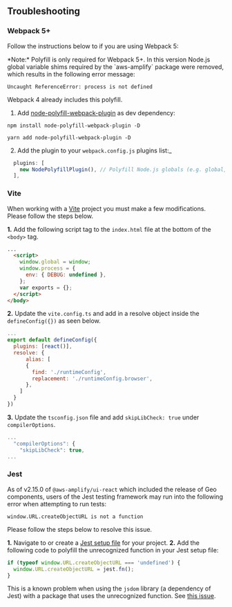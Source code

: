 
## Troubleshooting

### Webpack 5+

Follow the instructions below to if you are using Webpack 5:

<Alert variation="info">
*Note:*
Polyfill is only required for Webpack 5+. In this version Node.js global variable shims required by the `aws-amplify` package were removed, which results in the following error message:

```
Uncaught ReferenceError: process is not defined
```

Webpack 4 already includes this polyfill.

</Alert>

1. Add
   [node-polyfill-webpack-plugin](https://www.npmjs.com/package/node-polyfill-webpack-plugin)
   as dev dependency:

<Tabs>
<TabItem title="npm">

```shell
npm install node-polyfill-webpack-plugin -D
```

</TabItem>
<TabItem title="yarn">

```shell
yarn add node-polyfill-webpack-plugin -D
```

</TabItem>
</Tabs>

2. Add the plugin to your `webpack.config.js` plugins list:\_

```js
  plugins: [
    new NodePolyfillPlugin(), // Polyfill Node.js globals (e.g. global, process, etc)
  ],
```

### Vite

When working with a [Vite](https://vitejs.dev) project you must make a few modifications. Please follow the steps below.

**1.** Add the following script tag to the `index.html` file at the bottom of the `<body>` tag.

```html
...
  <script>
    window.global = window;
    window.process = {
      env: { DEBUG: undefined },
    };
    var exports = {};
  </script>
</body>
```

**2.** Update the `vite.config.ts` and add in a resolve object inside the `defineConfig({})` as seen below.

```js
...
export default defineConfig({
  plugins: [react()],
  resolve: {
      alias: [
      {
        find: './runtimeConfig',
        replacement: './runtimeConfig.browser',
      },
    ]
  }
})
```

**3.** Update the `tsconfig.json` file and add `skipLibCheck: true` under `compilerOptions`.

```js
...
  "compilerOptions": {
    "skipLibCheck": true,
...
```

### Jest

As of v2.15.0 of `@aws-amplify/ui-react` which included the release of Geo components, users of the Jest testing framework may run into the following error when attempting to run tests:

```
window.URL.createObjectURL is not a function
```

Please follow the steps below to resolve this issue.

**1.** Navigate to or create a [Jest setup file](https://jestjs.io/docs/configuration#setupfilesafterenv-array) for your project.
**2.** Add the following code to polyfill the unrecognized function in your Jest setup file:

```js
if (typeof window.URL.createObjectURL === 'undefined') {
  window.URL.createObjectURL = jest.fn();
}
```

This is a known problem when using the `jsdom` library (a dependency of Jest) with a package that uses the unrecognized function. See [this issue](https://github.com/jsdom/jsdom/issues/1721).
